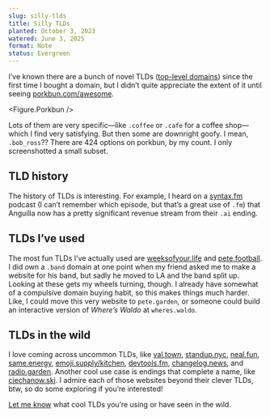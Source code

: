 ```yaml
---
slug: silly-tlds
title: Silly TLDs
planted: October 3, 2023
watered: June 3, 2025
format: Note
status: Evergreen
---
```


I’ve known there are a bunch of novel TLDs ([top-level domains](https://en.wikipedia.org/wiki/Top-level_domain)) since the first time I bought a domain, but I didn’t quite appreciate the extent of it until seeing [porkbun.com/awesome](https://porkbun.com/awesome).

<Figure.Porkbun />

Lots of them are very specific—like `.coffee` or `.cafe` for a coffee shop—which I find very satisfying. But then some are downright goofy. I mean, `.bob_ross`?? There are 424 options on porkbun, by my count. I only screenshotted a small subset.

## TLD history

The history of TLDs is interesting. For example, I heard on a [syntax.fm](https://syntax.fm) podcast (I can’t remember which episode, but that’s a great use of `.fm`) that Anguilla now has a pretty significant revenue stream from their `.ai` ending.

## TLDs I’ve used

The most fun TLDs I’ve actually used are [weeksofyour.life](https://weeksofyour.life) and [pete.football](https://www.pete.football). I did own a `.band` domain at one point when my friend asked me to make a website for his band, but sadly he moved to LA and the band split up. Looking at these gets my wheels turning, though. I already have somewhat of a compulsive domain buying habit, so this makes things much harder. Like, I could move this very website to `pete.garden`, or someone could build an interactive version of <em>Where’s Waldo</em> at `wheres.waldo`.

## TLDs in the wild

I love coming across uncommon TLDs, like [val.town](https://val.town), [standup.nyc](https://standup.nyc), [neal.fun](https://neal.fun), [same.energy](https://same.energy), [emoji.supply/kitchen](https://emoji.supply/kitchen), [devtools.fm](https://devtools.fm), [changelog.news](https://changelog.news), and [radio.garden](https://radio.garden). Another cool use case is endings that complete a name, like [ciechanow.ski](https://ciechanow.ski/). I admire each of those websites beyond their clever TLDs, btw, so do some exploring if you’re interested!

[Let me know](https://twitter.com/pete_millspaugh) what cool TLDs you’re using or have seen in the wild.
